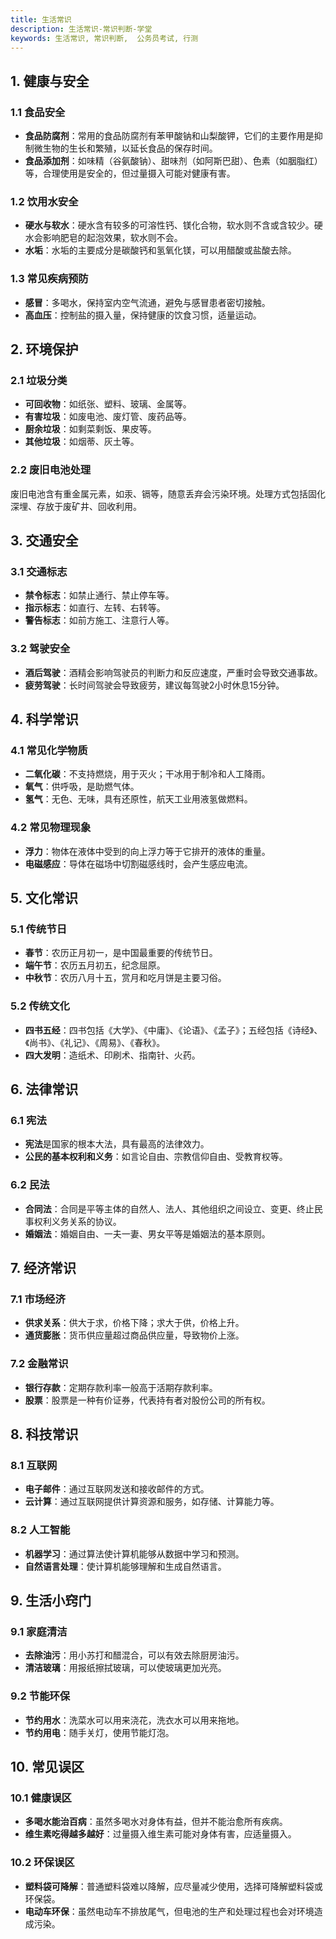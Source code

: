 ```yaml
---
title: 生活常识
description: 生活常识-常识判断-学堂
keywords: 生活常识, 常识判断,  公务员考试, 行测
---
```


## 1. 健康与安全

### 1.1 食品安全
- **食品防腐剂**：常用的食品防腐剂有苯甲酸钠和山梨酸钾，它们的主要作用是抑制微生物的生长和繁殖，以延长食品的保存时间。
- **食品添加剂**：如味精（谷氨酸钠）、甜味剂（如阿斯巴甜）、色素（如胭脂红）等，合理使用是安全的，但过量摄入可能对健康有害。

### 1.2 饮用水安全
- **硬水与软水**：硬水含有较多的可溶性钙、镁化合物，软水则不含或含较少。硬水会影响肥皂的起泡效果，软水则不会。
- **水垢**：水垢的主要成分是碳酸钙和氢氧化镁，可以用醋酸或盐酸去除。

### 1.3 常见疾病预防
- **感冒**：多喝水，保持室内空气流通，避免与感冒患者密切接触。
- **高血压**：控制盐的摄入量，保持健康的饮食习惯，适量运动。

## 2. 环境保护

### 2.1 垃圾分类
- **可回收物**：如纸张、塑料、玻璃、金属等。
- **有害垃圾**：如废电池、废灯管、废药品等。
- **厨余垃圾**：如剩菜剩饭、果皮等。
- **其他垃圾**：如烟蒂、灰土等。

### 2.2 废旧电池处理
废旧电池含有重金属元素，如汞、镉等，随意丢弃会污染环境。处理方式包括固化深埋、存放于废矿井、回收利用。

## 3. 交通安全

### 3.1 交通标志
- **禁令标志**：如禁止通行、禁止停车等。
- **指示标志**：如直行、左转、右转等。
- **警告标志**：如前方施工、注意行人等。

### 3.2 驾驶安全
- **酒后驾驶**：酒精会影响驾驶员的判断力和反应速度，严重时会导致交通事故。
- **疲劳驾驶**：长时间驾驶会导致疲劳，建议每驾驶2小时休息15分钟。

## 4. 科学常识

### 4.1 常见化学物质
- **二氧化碳**：不支持燃烧，用于灭火；干冰用于制冷和人工降雨。
- **氧气**：供呼吸，是助燃气体。
- **氢气**：无色、无味，具有还原性，航天工业用液氢做燃料。

### 4.2 常见物理现象
- **浮力**：物体在液体中受到的向上浮力等于它排开的液体的重量。
- **电磁感应**：导体在磁场中切割磁感线时，会产生感应电流。

## 5. 文化常识

### 5.1 传统节日
- **春节**：农历正月初一，是中国最重要的传统节日。
- **端午节**：农历五月初五，纪念屈原。
- **中秋节**：农历八月十五，赏月和吃月饼是主要习俗。

### 5.2 传统文化
- **四书五经**：四书包括《大学》、《中庸》、《论语》、《孟子》；五经包括《诗经》、《尚书》、《礼记》、《周易》、《春秋》。
- **四大发明**：造纸术、印刷术、指南针、火药。

## 6. 法律常识

### 6.1 宪法
- **宪法**是国家的根本大法，具有最高的法律效力。
- **公民的基本权利和义务**：如言论自由、宗教信仰自由、受教育权等。

### 6.2 民法
- **合同法**：合同是平等主体的自然人、法人、其他组织之间设立、变更、终止民事权利义务关系的协议。
- **婚姻法**：婚姻自由、一夫一妻、男女平等是婚姻法的基本原则。

## 7. 经济常识

### 7.1 市场经济
- **供求关系**：供大于求，价格下降；求大于供，价格上升。
- **通货膨胀**：货币供应量超过商品供应量，导致物价上涨。

### 7.2 金融常识
- **银行存款**：定期存款利率一般高于活期存款利率。
- **股票**：股票是一种有价证券，代表持有者对股份公司的所有权。

## 8. 科技常识

### 8.1 互联网
- **电子邮件**：通过互联网发送和接收邮件的方式。
- **云计算**：通过互联网提供计算资源和服务，如存储、计算能力等。

### 8.2 人工智能
- **机器学习**：通过算法使计算机能够从数据中学习和预测。
- **自然语言处理**：使计算机能够理解和生成自然语言。

## 9. 生活小窍门

### 9.1 家庭清洁
- **去除油污**：用小苏打和醋混合，可以有效去除厨房油污。
- **清洁玻璃**：用报纸擦拭玻璃，可以使玻璃更加光亮。

### 9.2 节能环保
- **节约用水**：洗菜水可以用来浇花，洗衣水可以用来拖地。
- **节约用电**：随手关灯，使用节能灯泡。

## 10. 常见误区

### 10.1 健康误区
- **多喝水能治百病**：虽然多喝水对身体有益，但并不能治愈所有疾病。
- **维生素吃得越多越好**：过量摄入维生素可能对身体有害，应适量摄入。

### 10.2 环保误区
- **塑料袋可降解**：普通塑料袋难以降解，应尽量减少使用，选择可降解塑料袋或环保袋。
- **电动车环保**：虽然电动车不排放尾气，但电池的生产和处理过程也会对环境造成污染。
